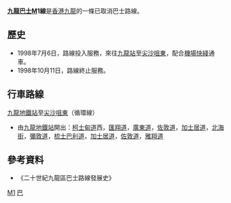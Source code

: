 {{Infobox Bus Route
| image =
| number = 九龍巴士M1線
| operator = [[九龍巴士|九龍巴士]]
| garage = 
| length = 
| time = 
| start = [[九龍站_(港鐵)|九龍地鐵站]]
| via = [[佐敦|佐敦]]、[[旺角|旺角]]
| end = [[尖沙咀東|尖沙咀東]]
| level = 
| level1 = 
| frequency = 
| Other_route = Unknown
| vehicle =[[Dennis_Dart|Dennis Dart]]
| Fare = 
| Section_Fare1 = 
| bgcolor = red
| fontcolor = yellow
}}

'''[[九龍巴士|九龍巴士]]M1線'''是[[香港|香港]][[九龍|九龍]]的一條已取消巴士路線。

==歷史==
*1998年7月6日，路線投入服務，來往[[九龍站_(港鐵)|九龍站]]至[[尖沙咀東|尖沙咀東]]，配合[[機場快綫_(港鐵)|機場快綫]]通車。
*1998年10月11日，路線終止服務。

==行車路線==
;[[九龍站_(港鐵)|九龍地鐵站]]至[[尖沙咀東|尖沙咀東]]（循環線）

*由[[九龍站_(港鐵)|九龍地鐵站]]開出：[[柯士甸道|柯士甸道]]西，[[匯翔道|匯翔道]]，[[廣東道|廣東道]]，[[佐敦道|佐敦道]]，[[加士居道|加士居道]]，[[北海街|北海街]]，[[彌敦道|彌敦道]]，[[梳士巴利道|梳士巴利道]]，[[加士居道|加士居道]]，[[佐敦道|佐敦道]]，[[雅翔道|雅翔道]]

==參考資料==
*《二十世紀九龍區巴士路線發展史》

[[Category:已取消九龍巴士路線|M1]]
[[Category:1998年香港廢除|巴]]